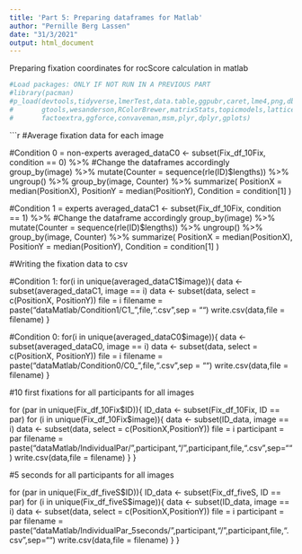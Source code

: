 ```yaml
---
title: 'Part 5: Preparing dataframes for Matlab'
author: "Pernille Berg Lassen"
date: "31/3/2021"
output: html_document
---
```


Preparing fixation coordinates for rocScore calculation in matlab

```r
#Load packages: ONLY IF NOT RUN IN A PREVIOUS PART
#library(pacman)
#p_load(devtools,tidyverse,lmerTest,data.table,ggpubr,caret,lme4,png,dbscan,
#       gtools,wesanderson,RColorBrewer,matrixStats,topicmodels,lattice,
#       factoextra,ggforce,convaveman,msm,plyr,dplyr,gplots)
```

```r
#Average fixation data for each image

#Condition 0 = non-experts
averaged_dataC0 <- subset(Fix_df_10Fix, condition == 0) %>% #Change the dataframes accordingly
  group_by(image) %>%
  mutate(Counter = sequence(rle(ID)$lengths)) %>%
  ungroup() %>%
  group_by(image, Counter) %>%
  summarize(
    PositionX = median(PositionX),
    PositionY = median(PositionY),
    Condition = condition[1]
  )

#Condition 1 = experts
averaged_dataC1 <- subset(Fix_df_10Fix, condition == 1) %>% #Change the dataframe accordingly
  group_by(image) %>%
  mutate(Counter = sequence(rle(ID)$lengths)) %>%
  ungroup() %>%
  group_by(image, Counter) %>%
  summarize(
    PositionX = median(PositionX),
    PositionY = median(PositionY),
    Condition = condition[1]
  )

#Writing the fixation data to csv

#Condition 1:
for(i in unique(averaged_dataC1$image)){
  data <- subset(averaged_dataC1, image == i)
  data <- subset(data, select = c(PositionX, PositionY))
  file = i
  filename = paste("dataMatlab/Condition1/C1_",file,".csv",sep = "")
  write.csv(data,file = filename)
}

#Condition 0:
for(i in unique(averaged_dataC0$image)){
  data <- subset(averaged_dataC0, image == i)
  data <- subset(data, select = c(PositionX, PositionY))
  file = i
  filename = paste("dataMatlab/Condition0/C0_",file,".csv",sep = "")
  write.csv(data,file = filename)
}


#10 first fixations for all participants for all images

for (par in unique(Fix_df_10Fix$ID)){
  ID_data <- subset(Fix_df_10Fix, ID == par) 
  for (i in unique(Fix_df_10Fix$image)){
    data <- subset(ID_data, image == i)
    data <- subset(data, select = c(PositionX,PositionY))
    file = i
    participant = par
    filename = paste("dataMatlab/IndividualPar/",participant,"/",participant,file,".csv",sep="")
    write.csv(data,file = filename)
  }
}

#5 seconds for all participants for all images

for (par in unique(Fix_df_fiveS$ID)){
  ID_data <- subset(Fix_df_fiveS, ID == par) 
  for (i in unique(Fix_df_fiveS$image)){
    data <- subset(ID_data, image == i)
    data <- subset(data, select = c(PositionX,PositionY))
    file = i
    participant = par
    filename = paste("dataMatlab/IndividualPar_5seconds/",participant,"/",participant,file,".csv",sep="")
    write.csv(data,file = filename)
  }
}